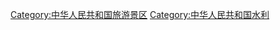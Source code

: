 {{catmore|国家水利风景区}}
[[Category:中华人民共和国旅游景区|Category:中华人民共和国旅游景区]]
[[Category:中华人民共和国水利|Category:中华人民共和国水利]]